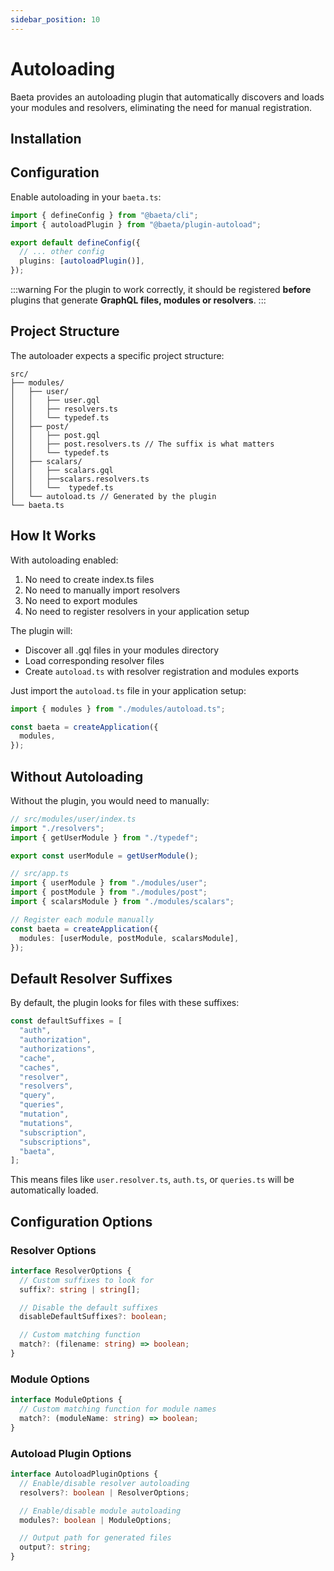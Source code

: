 ```yaml
---
sidebar_position: 10
---
```


# Autoloading

Baeta provides an autoloading plugin that automatically discovers and loads your modules and resolvers, eliminating the need for manual registration.

## Installation


<PackageManagerAdd package="@baeta/plugin-autoload" dev={true} />

## Configuration

Enable autoloading in your `baeta.ts`:

```typescript
import { defineConfig } from "@baeta/cli";
import { autoloadPlugin } from "@baeta/plugin-autoload";

export default defineConfig({
  // ... other config
  plugins: [autoloadPlugin()],
});
```

:::warning
For the plugin to work correctly, it should be registered **before** plugins that generate **GraphQL files, modules or resolvers**.
:::

## Project Structure

The autoloader expects a specific project structure:

```
src/
├── modules/
│   ├── user/
│   │   ├── user.gql
│   │   ├── resolvers.ts
│   │   └── typedef.ts
│   ├── post/
│   │   ├── post.gql
│   │   ├── post.resolvers.ts // The suffix is what matters
│   │   └── typedef.ts
│   ├── scalars/
│   │   ├── scalars.gql
│   │   ├──scalars.resolvers.ts
│   │   └──  typedef.ts
│   └── autoload.ts // Generated by the plugin
└── baeta.ts
```

## How It Works

With autoloading enabled:

1. No need to create index.ts files
2. No need to manually import resolvers
3. No need to export modules
4. No need to register resolvers in your application setup

The plugin will:

- Discover all .gql files in your modules directory
- Load corresponding resolver files
- Create `autoload.ts` with resolver registration and modules exports

Just import the `autoload.ts` file in your application setup:

```typescript
import { modules } from "./modules/autoload.ts";

const baeta = createApplication({
  modules,
});
```

## Without Autoloading

Without the plugin, you would need to manually:

```typescript
// src/modules/user/index.ts
import "./resolvers";
import { getUserModule } from "./typedef";

export const userModule = getUserModule();

// src/app.ts
import { userModule } from "./modules/user";
import { postModule } from "./modules/post";
import { scalarsModule } from "./modules/scalars";

// Register each module manually
const baeta = createApplication({
  modules: [userModule, postModule, scalarsModule],
});
```

## Default Resolver Suffixes

By default, the plugin looks for files with these suffixes:

```typescript
const defaultSuffixes = [
  "auth",
  "authorization",
  "authorizations",
  "cache",
  "caches",
  "resolver",
  "resolvers",
  "query",
  "queries",
  "mutation",
  "mutations",
  "subscription",
  "subscriptions",
  "baeta",
];
```

This means files like `user.resolver.ts`, `auth.ts`, or `queries.ts` will be automatically loaded.

## Configuration Options

### Resolver Options

```typescript
interface ResolverOptions {
  // Custom suffixes to look for
  suffix?: string | string[];

  // Disable the default suffixes
  disableDefaultSuffixes?: boolean;

  // Custom matching function
  match?: (filename: string) => boolean;
}
```

### Module Options

```typescript
interface ModuleOptions {
  // Custom matching function for module names
  match?: (moduleName: string) => boolean;
}
```

### Autoload Plugin Options

```typescript
interface AutoloadPluginOptions {
  // Enable/disable resolver autoloading
  resolvers?: boolean | ResolverOptions;

  // Enable/disable module autoloading
  modules?: boolean | ModuleOptions;

  // Output path for generated files
  output?: string;
}
```
